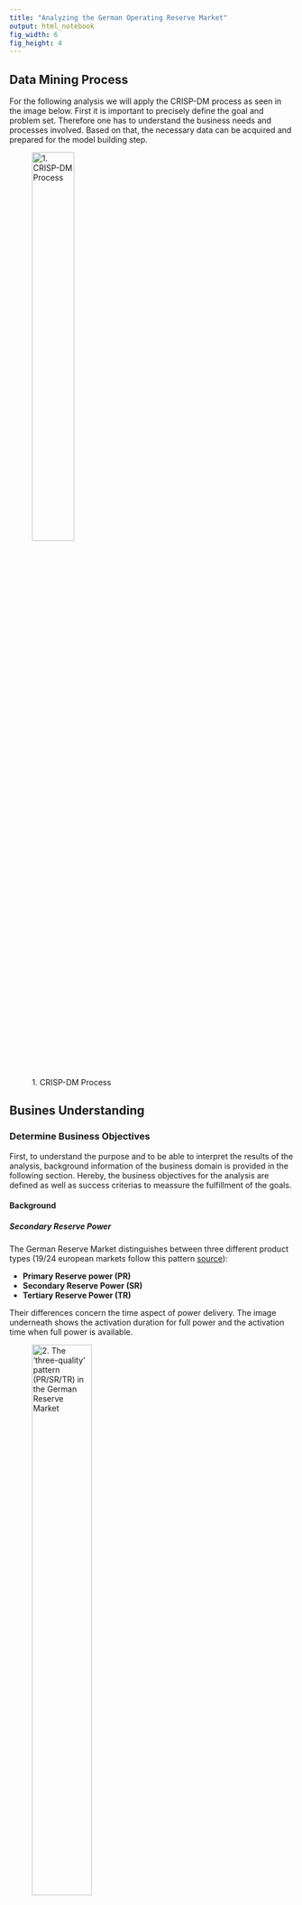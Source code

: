 ```yaml
---
title: "Analyzing the German Operating Reserve Market"
output: html_notebook
fig_width: 6 
fig_height: 4
---
```





## Data Mining Process

For the following analysis we will apply the CRISP-DM process as seen in the image below. First it is important to precisely define the goal and problem set. Therefore one has to understand the business needs and processes involved. Based on that, the necessary data can be acquired and prepared for the model building step.


![1. CRISP-DM Process](/Users/Timo/Documents/Studium/2.\ Master/Masterarbeit/\[3\]_Ausarbeitung/LaTex/GER_version/1_graphics/crisp_dm.png){ width=42% }


## Busines Understanding

### Determine Business Objectives

First, to understand the purpose and to be able to interpret the results of the analysis, background information of the business domain is provided in the following section. Hereby, the business objectives for the analysis are defined as well as success criterias to meassure the fulfillment of the goals.

#### Background


##### Secondary Reserve Power

The German Reserve Market distinguishes between three different product types (19/24 european markets follow this pattern [source](http://www.strommarkttreffen.org/2016-1-22-Ocker-German-Secondary-Balancing-Power-Market.pdf.pdf)):

- **Primary Reserve power (PR)**
- **Secondary Reserve Power (SR)**
- **Tertiary Reserve Power (TR)**

Their differences concern the time aspect of power delivery. The image underneath shows the activation duration for full power and the activation time when full power is available. 


![2. The 'three-quality' pattern (PR/SR/TR) in the German Reserve Market](/Users/Timo/Documents/Studium/2.\ Master/Masterarbeit/\[3\]_Ausarbeitung/LaTex/GER_version/1_graphics/rl_timeline.png){ width=50% }

The focus of this analysis lies on the Secondary Reserve Power since its activation time is reasonable for common energy suppliers. The market for SR is also the biggest. 




##### German Reserve Market

Along with the ... law in 2009 the four german TSOs joined and control the German Reserve Market. Their duty for transparency led to the plattform [regelleistung.net](https://www.regelleistung.net). There all data around the reserve market is published. Also the auction results of the SR. Those auctions are held weeklys from monday till wednesday. The offers account for one week (monday till sunday) and are divided in main period and sub period as well as negative and positive SR. An offer consists of a power price, a work price and the offered SR (negative or positive and its amount in MW). 




##### Scenario: Facility 



#### Objective

The overall aim is to give a more precise estimation for the call probability of working prices of the secondary reserve power. Those probabilities can be used as an input paramter for an optimization algorithm which controlls the energy purchasing and selling flow in both primary energy market and reserve energy market. By now the optimal working prices are set to exceed the contribution margin.


#### Success Criterias




### Assess situation

Satus Quo, Resources, Requirements, Assumptions, Constraints, Terminology







### Determine Data mining Goals

Goals, success criterias









### Data Understanding

Next, we will focus on the understanding of the data. As mentioned previously, the main source is the transparent internet platform [regelleistung.net](https://www.regelleistung.net)

#### Collect Data

A R package exists `rmarketcrawlR` accessable via [github](https://github.com/wagnertimo/rmarketcrawlR) which allows crawiling the platform. It also provides additional functions to approximate minutely secondary reserve calls and hence calculate marginal work prices. 
To get started with the package use `devtools` and its `ìnstall_github()` function.

```r
library(devtools)
install_github("wagnertimo/rmarketcrawlR")
```

Than you are able to activate the library and aquire the secondary reserve powerd data. We will focus on the year 2016 and get the results of the auctions, the 15 minute reserve calls and the 4 seconds reserve needs. The values rely to the *Netzregelverbund* , a composition of the four german TSOs. After all the data is crawled from the internet, the marginal work prices can be computed by approximating minutely reserve calls.

```r
# Activate the package in the workspace
library(rmarketcrawlR)

# Set logging true to be able to comprehend the steps or errors
setLogging(TRUE)

# Get the data of 2016 for operating needs, calls and auctions of secondary reserve power from the Netzregelverbund
needs.2016 = getReserveNeeds('01.01.2016', '31.01.2016')
calls.2016 = getReserveCalls('01.01.2016', '31.01.2016', '6', 'SRL')
auctions.2016 = getReserveAuctions('01.01.2016', '31.01.2016', '2')

# Calculate the marginal work prices for 2016 with 2 cores --> This step takes a while
mwp.2016 = getMarginalWorkPrices(needs.2016, calls.2016, auctions.2016, numCores = 2)
```


For further informations about the  `rmarketcrawlR` package read the `README.md` and the documentation.




#### Describe Data

##### Data Sets and Features

**WHY NETZREGELVERBUND DATA???**

The whole time period: `2011-07-01 00:00:00 CEST` till `2016-12-31 23:59:00 CET`. These are 5 and a half years of data.


##### Approximation of minutely calls




##### Calculation of marginal work prices and call probabilities






##### Missing Values

Missing values occur for 15 minute calls of negative and positive SR of the *Netzregelverbund* in 2013, 2012 and 2011:

- **2013:** There are 37 observations in 2013 with missing values. This is around 0.11%. The main date is `2013-12-04`. At `15:45` till the end of the day values for negative and positive SR calls are missing. Then there are four other days (`2013-04-03`, `2013-06-04`, `2013-09-18` and `2013-12-07`) with one observation each.

- **2012:** There are 38 observations in 2012 with missing values. This is around 0.11%. The main dates are `2012-02-26` and `2012-10-27`. with missing values for negative and positive SR calls in the evening and morning hours. Then there are two other days (`2012-08-05`, `2012-09-09`) with one observation each.

- **2011:** There are 235 observations in 2011 (only half the year, starting from `2011-07-01`) with missing values. This is around 1.33%. The dates are too much to list them.



```r
# FOR 2013
nrow(calls.2013[is.na(calls.2013$neg_MW), ])
# [1] 37 --> ca. 0.11%
calls.2013[is.na(calls.2013$neg_MW), "DateTime"]
# [1] "2013-04-03 19:00:00 CEST" "2013-06-04 15:00:00 CEST"
# [3] "2013-09-18 08:30:00 CEST" "2013-12-04 15:45:00 CET" 
# [5] "2013-12-04 16:00:00 CET"  "2013-12-04 16:15:00 CET" 
# [7] "2013-12-04 16:30:00 CET"  "2013-12-04 16:45:00 CET" 
# [9] "2013-12-04 17:00:00 CET"  "2013-12-04 17:15:00 CET" 
# [11] "2013-12-04 17:30:00 CET"  "2013-12-04 17:45:00 CET" 
# [13] "2013-12-04 18:00:00 CET"  "2013-12-04 18:15:00 CET" 
# [15] "2013-12-04 18:30:00 CET"  "2013-12-04 18:45:00 CET" 
# [17] "2013-12-04 19:00:00 CET"  "2013-12-04 19:15:00 CET" 
# [19] "2013-12-04 19:30:00 CET"  "2013-12-04 19:45:00 CET" 
# [21] "2013-12-04 20:00:00 CET"  "2013-12-04 20:15:00 CET" 
# [23] "2013-12-04 20:30:00 CET"  "2013-12-04 20:45:00 CET" 
# [25] "2013-12-04 21:00:00 CET"  "2013-12-04 21:15:00 CET" 
# [27] "2013-12-04 21:30:00 CET"  "2013-12-04 21:45:00 CET" 
# [29] "2013-12-04 22:00:00 CET"  "2013-12-04 22:15:00 CET" 
# [31] "2013-12-04 22:30:00 CET"  "2013-12-04 22:45:00 CET" 
# [33] "2013-12-04 23:00:00 CET"  "2013-12-04 23:15:00 CET" 
# [35] "2013-12-04 23:30:00 CET"  "2013-12-04 23:45:00 CET" 
# [37] "2013-12-07 20:00:00 CET"

# FOR 2012
nrow(calls.2012[is.na(calls.2012$neg_MW), ])
# [1] 38 --> ca. 0.11%
calls.2012[is.na(calls.2012$neg_MW), "DateTime"]
# [1] "2012-02-26 20:30:00 CET"  "2012-02-26 20:45:00 CET" 
# [3] "2012-02-26 21:00:00 CET"  "2012-02-26 21:15:00 CET" 
# [5] "2012-02-26 21:30:00 CET"  "2012-02-26 21:45:00 CET" 
# [7] "2012-02-26 22:00:00 CET"  "2012-02-26 22:15:00 CET" 
# [9] "2012-02-26 22:30:00 CET"  "2012-02-26 22:45:00 CET" 
# [11] "2012-02-26 23:00:00 CET"  "2012-02-26 23:15:00 CET" 
# [13] "2012-02-26 23:30:00 CET"  "2012-02-26 23:45:00 CET" 
# [15] "2012-08-05 00:00:00 CEST" "2012-09-09 00:00:00 CEST"
# [17] "2012-10-27 00:00:00 CEST" "2012-10-27 00:15:00 CEST"
# [19] "2012-10-27 00:30:00 CEST" "2012-10-27 00:45:00 CEST"
# [21] "2012-10-27 01:00:00 CEST" "2012-10-27 01:15:00 CEST"
# [23] "2012-10-27 01:30:00 CEST" "2012-10-27 01:45:00 CEST"
# [25] "2012-10-27 02:00:00 CEST" "2012-10-27 02:15:00 CEST"
# [27] "2012-10-27 02:30:00 CEST" "2012-10-27 02:45:00 CEST"
# [29] "2012-10-27 03:00:00 CEST" "2012-10-27 03:15:00 CEST"
# [31] "2012-10-27 03:30:00 CEST" "2012-10-27 03:45:00 CEST"
# [33] "2012-10-27 04:00:00 CEST" "2012-10-27 04:15:00 CEST"
# [35] "2012-10-27 04:30:00 CEST" "2012-10-27 04:45:00 CEST"
# [37] "2012-10-27 05:00:00 CEST" "2012-10-27 05:15:00 CEST"

# FOR 2011
nrow(calls.2011[is.na(calls.2011$neg_MW), ])
# [1] 235 --> ca. 1.33%
calls.2011[is.na(calls.2011$neg_MW), "DateTime"]
# (..)

```


**Impute Missing Values**

For time series analysis on such a data set, it is not appropriate to leave them out. The amount of proportion is quite less, but nevertheless it is better to approximate the missing values. There would be three different approaches:

- **Use the data of other years:** Since there is no intersection with the missing dates, it is possible to impute the missing values with the values of the year before. Only problem is that for 2011 (also for february 2012) no data of 2010 (february 2011) is available. Another option would be to take an average of the *future* data of the years after.
- **Use reserve needs:** It is also possible to use the 4sec reserve needs which are also used for the minutely approximation of the calls.
- **Use TSO data:** On the given date of missing values, some TSO show SR call data. So one approach would be to sum up those observations and use it to impute the missing values for the *Netzregelverbund*. 


We will go for the latter. Taking the reserve needs would cause a big deviation, since the needs and actual calls differ remarkably. Averaging future years would lead to missinterpretations. Using TSO data seems natural because the summation of the four yield into the *Netzregelverbund* variable. It is also noticed that only one (only for 2011 at `2011-10-30 23:00:00` for one hour 3 TSO lack with data) TSO has missing values for the dates of interest which should keep the error small. This leaves the question how to impute the missing value of that TSO. A simple approach would be to take the value of the day before(this is possible because the first observation has no missing value(`2011-07-01`)). 

```r
# TODO!! --> Compare the deviations of both approaches in comparison with the 15min calls of the Netzregelverbund.
# 1. Calculate first approach (Average of TSOs) and compute the deviations between data of TSOs and *Netzregelverund*
# 2. Calculate the deviations of 15min avg 4sec needs with 15min calls
# 3. Compute the 15min calls out of the 4sec needs


```

#### Explore Data

##### Auctions Data

Firstly, we will investigate the auction results for the SR in 2016. Since we are interested in the work prices, we are going to plot the average work price bid for each week seperated by main and sub period as well as negative and positive SR.

```r
# filter by direction
# and get the average of the work price offers
auctions.2016 %>%
  group_by_(.dots = c("date_from", "Direction")) %>%
  summarise(avg = mean(work_price)) %>%
  ggplot(aes(x = date_from, y = avg, colour = Direction)) + 
        geom_line()

```



##### Marginal Work Prices



```r

ggplot(data = data.pos, aes(x=marginal_work_price)) +
  geom_histogram(aes(y = (..count..)/sum(..count..)), breaks = seq(0, 100, 1),
                 col="green",
                 fill="green",
                 alpha = .5) +
  labs(title="Histogram for Marginal Work Prices with positive Reserve Power in 2016") +
  labs(x="Marginal Work Price", y="Count")

```






